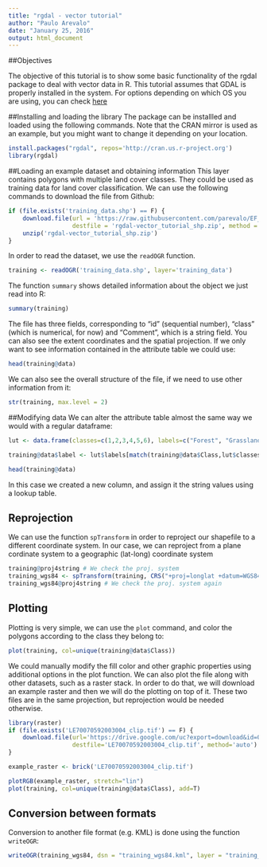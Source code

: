 ```yaml
---
title: "rgdal - vector tutorial"
author: "Paulo Arevalo"
date: "January 25, 2016"
output: html_document
---
```


##Objectives

The objective of this tutorial is to show some basic functionality of the rgdal package to deal with vector data in R. This tutorial assumes that GDAL is properly installed in the system. For options depending on which OS you are using, you can check [here](https://trac.osgeo.org/gdal/wiki/DownloadingGdalBinaries) 

##Installing and loading the library
The package can be installled and loaded using the following commands. Note that the CRAN mirror is used as an example, but you might want to change it depending on your location. 

```r
install.packages("rgdal", repos='http://cran.us.r-project.org')
library(rgdal)
```

##Loading an example dataset and obtaining information
This layer contains polygons with multiple land cover classes. They could be used as training data for land cover classification. We can use the following commands to download the file from Github:

```r
if (file.exists('training_data.shp') == F) {
    download.file(url = 'https://raw.githubusercontent.com/parevalo/EF_Activities/master/vector/rgdal-vector_tutorial_shp.zip', 
                  destfile = 'rgdal-vector_tutorial_shp.zip', method = 'auto')
    unzip('rgdal-vector_tutorial_shp.zip')
}
```

In order to read the dataset, we use the `readOGR` function. 

```r
training <- readOGR('training_data.shp', layer='training_data')
```

The function `summary` shows detailed information about the object we just read into R:
```r
summary(training)
```

The file has three fields, corresponding to "id" (sequential number), "class" (which is numerical, for now) and "Comment", which is a string field. You can also see the extent coordinates and the spatial projection. If we only want to see information contained in the attribute table we could use:

```r
head(training@data)
```

We can also see the overall structure of the file, if we need to use other information from it:
```r
str(training, max.level = 2)
```

##Modifying data
We can alter the attribute table almost the same way we would with a regular dataframe:
```r
lut <- data.frame(classes=c(1,2,3,4,5,6), labels=c("Forest", "Grasslands", "Shrublands", "Croplands", "Secondary", "Water"))

training@data$label <- lut$labels[match(training@data$Class,lut$classes)]

head(training@data)
```

In this case we created a new column, and assign it the string values using a lookup table.  

## Reprojection

We can use the function `spTransform` in order to reproject our shapefile to a different coordinate system. In our case, we can reproject from a plane cordinate system to a geographic (lat-long) coordinate system 

```r
training@proj4string # We check the proj. system
training_wgs84 <- spTransform(training, CRS("+proj=longlat +datum=WGS84")) # Reprojection
training_wgs84@proj4string # We check the proj. system again
```

## Plotting

Plotting is very simple, we can use the `plot` command, and color the polygons according to the class they belong to:

```r
plot(training, col=unique(training@data$Class))
```

We could manually modify the fill color and other graphic properties using additional options in the plot function. We can also plot the file along with other datasets, such as a raster stack. In order to do that, we will download an example raster and then we will do the plotting on top of it. These two files are in the same projection, but reprojection would be needed otherwise.

```r
library(raster)
if (file.exists('LE70070592003004_clip.tif') == F) {
    download.file(url='https://drive.google.com/uc?export=download&id=0B4vxibYhfCLPQXhyNnFOZFpyNk0',
                  destfile='LE70070592003004_clip.tif', method='auto')
}

example_raster <- brick('LE70070592003004_clip.tif')

plotRGB(example_raster, stretch="lin")
plot(training, col=unique(training@data$Class), add=T)
```

## Conversion between formats

Conversion to another file format (e.g. KML) is done using the function `writeOGR`:

```r
writeOGR(training_wgs84, dsn = "training_wgs84.kml", layer = "training_wgs84", driver = "KML")
```